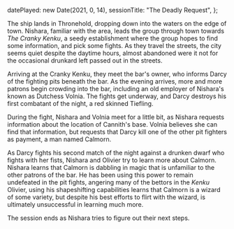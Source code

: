   datePlayed: new Date(2021, 0, 14),
  sessionTitle: "The Deadly Request",
};

The ship lands in Thronehold, dropping down into the waters on the edge of town.
Nishara, familiar with the area, leads the group through town towards _The Cranky Kenku_, a seedy establishment where the group hopes to find some information, and pick some fights.
As they travel the streets, the city seems quiet despite the daytime hours, almost abandoned were it not for the occasional drunkard left passed out in the streets.

Arriving at the Cranky Kenku, they meet the bar's owner, who informs Darcy of the fighting pits beneath the bar.
As the evening arrives, more and more patrons begin crowding into the bar, including an old employer of Nishara's known as Dutchess Volnia.
The fights get underway, and Darcy destroys his first combatant of the night, a red skinned Tiefling.

During the fight, Nishara and Volnia meet for a little bit, as Nishara requests information about the location of Cannith's base.
Volnia believes she can find that information, but requests that Darcy kill one of the other pit fighters as payment, a man named Calmorn.

As Darcy fights his second match of the night against a drunken dwarf who fights with her fists, Nishara and Olivier try to learn more about Calmorn.
Nishara learns that Calmorn is dabbling in magic that is unfamiliar to the other patrons of the bar.
He has been using this power to remain undefeated in the pit fights, angering many of the bettors in the _Kenku_
Olivier, using his shapeshifting capabilities learns that Calmorn is a wizard of some variety, but despite his best efforts to flirt with the wizard, is ultimately unsuccessful in learning much more.

The session ends as Nishara tries to figure out their next steps.
